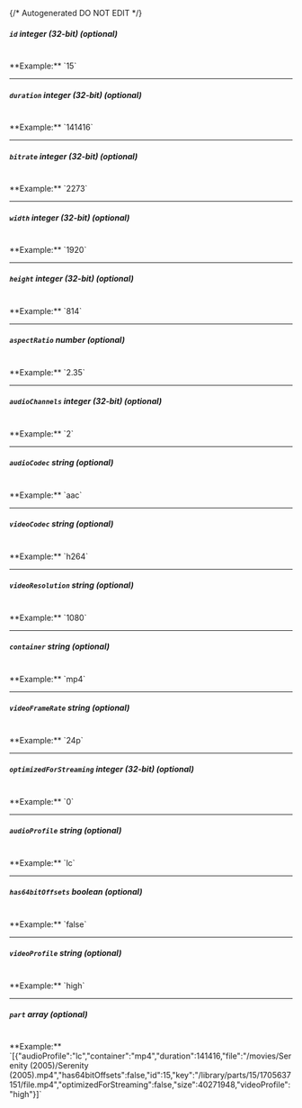 {/* Autogenerated DO NOT EDIT  */}
##### `id` _integer (32-bit) (optional)_
<br/>
**Example:** `15`

---
##### `duration` _integer (32-bit) (optional)_
<br/>
**Example:** `141416`

---
##### `bitrate` _integer (32-bit) (optional)_
<br/>
**Example:** `2273`

---
##### `width` _integer (32-bit) (optional)_
<br/>
**Example:** `1920`

---
##### `height` _integer (32-bit) (optional)_
<br/>
**Example:** `814`

---
##### `aspectRatio` _number (optional)_
<br/>
**Example:** `2.35`

---
##### `audioChannels` _integer (32-bit) (optional)_
<br/>
**Example:** `2`

---
##### `audioCodec` _string (optional)_
<br/>
**Example:** `aac`

---
##### `videoCodec` _string (optional)_
<br/>
**Example:** `h264`

---
##### `videoResolution` _string (optional)_
<br/>
**Example:** `1080`

---
##### `container` _string (optional)_
<br/>
**Example:** `mp4`

---
##### `videoFrameRate` _string (optional)_
<br/>
**Example:** `24p`

---
##### `optimizedForStreaming` _integer (32-bit) (optional)_
<br/>
**Example:** `0`

---
##### `audioProfile` _string (optional)_
<br/>
**Example:** `lc`

---
##### `has64bitOffsets` _boolean (optional)_
<br/>
**Example:** `false`

---
##### `videoProfile` _string (optional)_
<br/>
**Example:** `high`

---
##### `part` _array (optional)_
<br/>
**Example:** `[{"audioProfile":"lc","container":"mp4","duration":141416,"file":"/movies/Serenity (2005)/Serenity (2005).mp4","has64bitOffsets":false,"id":15,"key":"/library/parts/15/1705637151/file.mp4","optimizedForStreaming":false,"size":40271948,"videoProfile":"high"}]`


